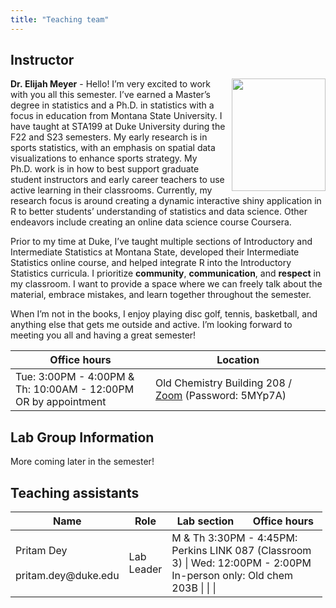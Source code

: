 ```yaml
---
title: "Teaching team"
---
```


## Instructor

![](images/team/elijah.jpeg){width="150" height="180" style="float:right;padding: 0 0 0 10px;" fig-alt="Headshot of Dr. Elijah Meyer"}

**Dr. Elijah Meyer** - Hello! I'm very excited to work with you all this semester. I've earned a Master's degree in statistics and a Ph.D. in statistics with a focus in education from Montana State University. I have taught at STA199 at Duke University during the F22 and S23 semesters. My early research is in sports statistics, with an emphasis on spatial data visualizations to enhance sports strategy. My Ph.D. work is in how to best support graduate student instructors and early career teachers to use active learning in their classrooms. Currently, my research focus is around creating a dynamic interactive shiny application in R to better students' understanding of statistics and data science. Other endeavors include creating an online data science course Coursera.

Prior to my time at Duke, I've taught multiple sections of Introductory and Intermediate Statistics at Montana State, developed their Intermediate Statistics online course, and helped integrate R into the Introductory Statistics curricula. I prioritize **community**, **communication**, and **respect** in my classroom. I want to provide a space where we can freely talk about the material, embrace mistakes, and learn together throughout the semester.

When I'm not in the books, I enjoy playing disc golf, tennis, basketball, and anything else that gets me outside and active. I'm looking forward to meeting you all and having a great semester!

+----------------------------------------------------------------+--------------------------------------------------------------------------------+
| Office hours                                                   | Location                                                                       |
+================================================================+================================================================================+
| Tue: 3:00PM - 4:00PM & Th: 10:00AM - 12:00PM OR by appointment | Old Chemistry Building 208 / [Zoom](https://bit.ly/3QZ8JAL) (Password: 5MYp7A) |
+----------------------------------------------------------------+--------------------------------------------------------------------------------+

## Lab Group Information

More coming later in the semester!

## Teaching assistants


+----------------------+------------+---------------------------------------------------------+-------------------------------------------------------------+
| Name                 | Role       | Lab section                                             | Office hours                                                |
+======================+============+=========================================================+=============================================================+
| Pritam Dey <br>\     | Lab Leader | M & Th 3:30PM - 4:45PM: Perkins LINK 087 (Classroom 3) | Wed: 12:00PM - 2:00PM <br> In-person only: Old chem 203B \| |
| pritam.dey\@duke.edu |            |                                                         |                                                             |
+----------------------+------------+---------------------------------------------------------+-------------------------------------------------------------+
